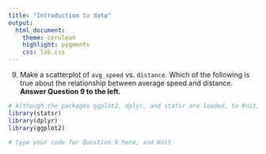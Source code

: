 ```yaml
---
title: "Introduction to data"
output:
  html_document: 
    theme: cerulean 
    highlight: pygments
    css: lab.css
---
```


9.  Make a scatterplot of `avg_speed` vs. `distance`. Which of the following is true 
about the relationship between average speed and distance. 
<strong>Answer Question 9 to the left.</strong>

```r
# Although the packages ggplot2, dplyr, and statsr are loaded, to Knit, you must have the library functions in your .Rmd file. Don't erase this code block!
library(statsr)
library(dplyr)
library(ggplot2)
```


```r
# type your code for Question 9 here, and Knit

```

